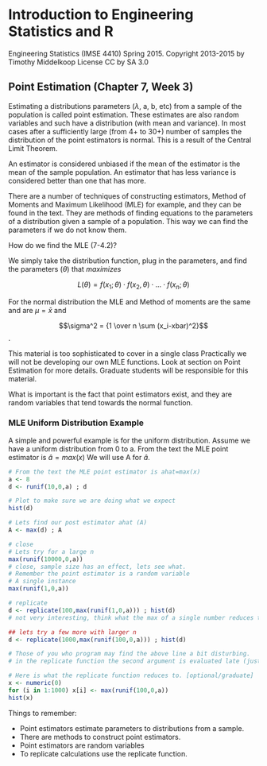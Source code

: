 # Introduction to Engineering Statistics and R 
Engineering Statistics (IMSE 4410) Spring 2015. 
Copyright 2013-2015 by Timothy Middelkoop License CC by SA 3.0

## Point Estimation (Chapter 7, Week 3)

Estimating a distributions parameters ($\lambda$, a, b, etc) from a sample of
the population is called point estimation.  These estimates are also random 
variables and such have a distribution (with mean and variance).  In most cases
after a sufficiently large (from 4+ to 30+) number of samples the distribution
of the point estimators is normal.  This is a result of the Central Limit Theorem.

An estimator is considered unbiased if the mean of the estimator is the mean
of the sample population.
An estimator that has less variance is considered better than one that has more.

There are a number of techniques of constructing estimators, Method of Moments and
Maximum Likelihood (MLE) for example, and they can be found in the text.
They are methods of finding equations to the parameters of a distribution 
given a sample of a population.  This way we can find the parameters if we do
not know them.

How do we find the MLE (7-4.2)?

We simply take the distribution function, plug in the parameters, and
find the parameters ($\theta$) that _maximizes_ 

$$L(\theta)=f(x_1;\theta) \cdot f(x_2,\theta) \cdot ... \cdot f(x_n;\theta)$$

For the normal distribution the MLE and Method of moments are the same
and are $\mu=\bar x$ and 

$$\sigma^2 = {1 \over n  \sum (x_i-xbar)^2}$$.

This material is too sophisticated to cover in a single class
Practically we will not be developing our own MLE functions.
Look at section on Point Estimation for more details.  Graduate students will be responsible for this material.

What is important is the fact that point estimators exist, and they are
random variables that tend towards the normal function.

### MLE Uniform Distribution Example

A simple and powerful example is for the uniform distribution.
Assume we have a uniform distribution from 0 to a. From the text the MLE point estimator is $\hat a=max(x)$  We will use A for $\hat a$.

```r
# From the text the MLE point estimator is ahat=max(x)
a <- 8 
d <- runif(10,0,a) ; d 

# Plot to make sure we are doing what we expect
hist(d)

# Lets find our post estimator ahat (A)
A <- max(d) ; A

# close
# Lets try for a large n
max(runif(10000,0,a))
# close, sample size has an effect, lets see what.
# Remember the point estimator is a random variable
# A single instance
max(runif(1,0,a))

# replicate 
d <- replicate(100,max(runif(1,0,a))) ; hist(d)
# not very interesting, think what the max of a single number reduces to.

## lets try a few more with larger n
d <- replicate(1000,max(runif(100,0,a))) ; hist(d)

# Those of you who program may find the above line a bit disturbing.
# in the replicate function the second argument is evaluated late (just a bit of magic).

# Here is what the replicate function reduces to. [optional/graduate]
x <- numeric(0)
for (i in 1:1000) x[i] <- max(runif(100,0,a))
hist(x)

```

Things to remember:

* Point estimators estimate parameters to distributions from a sample.
* There are methods to construct point estimators.
* Point estimators are random variables
* To replicate calculations use the replicate function.


